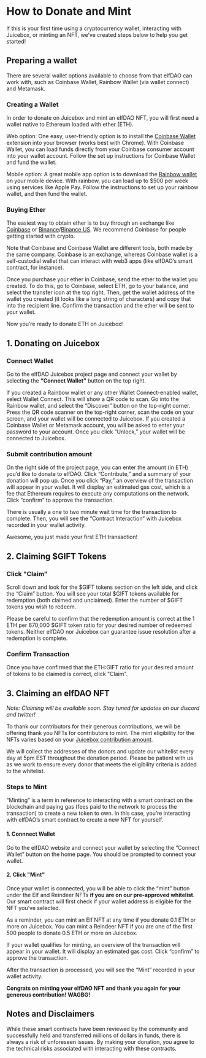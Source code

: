 
# How to Donate and Mint
If this is your first time using a cryptocurrency wallet, interacting with Juicebox, or minting an NFT, we’ve created steps below to help you get started!

## Preparing a wallet
There are several wallet options available to choose from that elfDAO can work with, such as Coinbase Wallet, Rainbow Wallet (via wallet connect) and Metamask.

### Creating a Wallet
In order to donate on Juicebox and mint an elfDAO NFT, you will first need a wallet native to Ethereum loaded with ether (ETH).

Web option: One easy, user-friendly option is to install the [Coinbase Wallet](https://www.coinbase.com/wallet) extension into your browser (works best with Chrome). With Coinbase Wallet, you can load funds directly from your Coinbase consumer account into your wallet account. Follow the set up instructions for Coinbase Wallet and fund the wallet.

Mobile option: A great mobile app option is to download the [Rainbow wallet](https://rainbow.me/) on your mobile device. With rainbow, you can load up to $500 per week using services like Apple Pay. Follow the instructions to set up your rainbow wallet, and then fund the wallet.

### Buying Ether
The easiest way to obtain ether is to buy through an exchange like [Coinbase](https://www.coinbase.com/) or [Binance](https://www.binance.com/en)/[Binance US](https://www.binance.us/en/home). We recommend Coinbase for people getting started with crypto.

Note that Coinbase and Coinbase Wallet are different tools, both made by the same company. Coinbase is an exchange, whereas Coinbase wallet is a self-custodial wallet that can interact with web3 apps (like elfDAO’s smart contract, for instance).

Once you purchase your ether in Coinbase, send the ether to the wallet you created. To do this, go to Coinbase, select ETH, go to your balance, and select the transfer icon at the top right. Then, get the wallet address of the wallet you created (it looks like a long string of characters) and copy that into the recipient line. Confirm the transaction and the ether will be sent to your wallet.

Now you’re ready to donate ETH on Juicebox!

## 1. Donating on Juicebox

### Connect Wallet
Go to the elfDAO Juicebox project page and connect your wallet by selecting the **“Connect Wallet”** button on the top right.

<Callout>If you created a Rainbow wallet or any other Wallet Connect-enabled wallet, select Wallet Connect. This will show a QR code to scan. Go into the Rainbow wallet, and select the “Discover” button on the top-right corner. Press the QR code scanner on the top-right corner, scan the code on your screen, and your wallet will be connected to Juicebox.
</Callout>
<Callout>If you created a Coinbase Wallet or Metamask account, you will be asked to enter your password to your account. Once you click “Unlock,” your wallet will be connected to Juicebox.</Callout>

### Submit contribution amount
On the right side of the project page, you can enter the amount (in ETH) you’d like to donate to elfDAO. Click “Contribute,” and a summary of your donation will pop up. Once you click “Pay,” an overview of the transaction will appear in your wallet. It will display an estimated gas cost, which is a fee that Ethereum requires to execute any computations on the network. Click “confirm” to approve the transaction.

There is usually a one to two minute wait time for the transaction to complete. Then, you will see the “Contract Interaction” with Juicebox recorded in your wallet activity.

Awesome, you just made your first ETH transaction!

## 2. Claiming $GIFT Tokens
### Click "Claim"
Scroll down and look for the $GIFT tokens section on the left side, and click the “Claim” button. You will see your total $GIFT tokens available for redemption (both claimed and unclaimed). Enter the number of $GIFT tokens you wish to redeem.

<Callout>Please be careful to confirm that the redemption amount is correct at the 1 ETH per 670,000 $GIFT token ratio for your desired number of redeemed tokens. Neither elfDAO nor Juicebox can guarantee issue resolution after a redemption is complete.</Callout>

### Confirm Transaction
Once you have confirmed that the ETH:GIFT ratio for your desired amount of tokens to be claimed is correct, click "Claim".

## 3. Claiming an elfDAO NFT
*Note: Claiming will be available soon. Stay tuned for updates on our discord and twitter!*

To thank our contributors for their generous contributions, we will be offering thank you NFTs for contributors to mint. The mint eligibility for the NFTs varies based on your [Juicebox contribution amount](./fundraising/how#elfdao-nfts).

We will collect the addresses of the donors and update our whitelist every day at 5pm EST throughout the donation period. Please be patient with us as we work to ensure every donor that meets the eligibility criteria is added to the whitelist.

### Steps to Mint
“Minting” is a term in reference to interacting with a smart contract on the blockchain and paying gas (fees paid to the network to process the transaction) to create a new token to own. In this case, you’re interacting with elfDAO’s smart contract to create a new NFT for yourself.

#### 1. Connnect Wallet
Go to the elfDAO website and connect your wallet by selecting the “Connect Wallet” button on the home page. You should be prompted to connect your wallet.

#### 2. Click "Mint"
Once your wallet is connected, you will be able to click the “mint” button under the Elf and Reindeer NFTs **if you are on our pre-approved whitelist**. Our smart contract will first check if your wallet address is eligible for the NFT you’ve selected.

<Callout>As a reminder, you can mint an Elf NFT at any time if you donate 0.1 ETH or more on Juicebox. You can mint a Reindeer NFT if you are one of the first 500 people to donate 0.5 ETH or more on Juicebox.</Callout>

If your wallet qualifies for minting, an overview of the transaction will appear in your wallet. It will display an estimated gas cost. Click “confirm” to approve the transaction.

After the transaction is processed, you will see the “Mint” recorded in your wallet activity.

**Congrats on minting your elfDAO NFT and thank you again for your generous contribution! WAGBG!**

## Notes and Disclaimers
While these smart contracts have been reviewed by the community and successfully held and transferred millions of dollars in funds, there is always a risk of unforeseen issues. By making your donation, you agree to the technical risks associated with interacting with these contracts.
